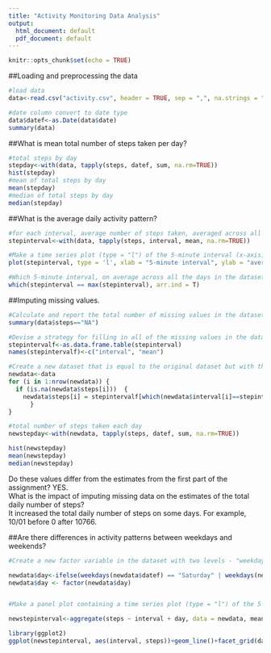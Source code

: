 ```yaml
---
title: "Activity Monitoring Data Analysis"
output:
  html_document: default
  pdf_document: default
---
```


```r
knitr::opts_chunk$set(echo = TRUE)
```

##Loading and preprocessing the data

```r
#load data
data<-read.csv("activity.csv", header = TRUE, sep = ",", na.strings = "NA", stringsAsFactors = FALSE)

#date column convert to date type
data$datef<-as.Date(data$date)
summary(data)
```


##What is mean total number of steps taken per day?

```r
#total steps by day
stepday<-with(data, tapply(steps, datef, sum, na.rm=TRUE))
hist(stepday)
#mean of total steps by day
mean(stepday)
#median of total steps by day
median(stepday)
```

##What is the average daily activity pattern?

```r
#for each interval, average number of steps taken, averaged across all days 
stepinterval<-with(data, tapply(steps, interval, mean, na.rm=TRUE))

#Make a time series plot (type = "l") of the 5-minute interval (x-axis) and the average number of steps taken, averaged across all days (y-axis)
plot(stepinterval, type = 'l', xlab = "5-minute interval", ylab = "average number of steps taken")

#Which 5-minute interval, on average across all the days in the dataset, contains the maximum number of steps?
which(stepinterval == max(stepinterval), arr.ind = T)
```

##Imputing missing values. 

```r
#Calculate and report the total number of missing values in the dataset (i.e. the total number of rows with NAs)
summary(data$steps=="NA")

#Devise a strategy for filling in all of the missing values in the dataset. The strategy to use the mean for that 5-minute interval.
stepintervalf<-as.data.frame.table(stepinterval)
names(stepintervalf)<-c("interval", "mean")

#Create a new dataset that is equal to the original dataset but with the missing data filled in.
newdata<-data
for (i in 1:nrow(newdata)) {
  if (is.na(newdata$steps[i]))  {
    newdata$steps[i] = stepintervalf[which(newdata$interval[i]==stepintervalf$interval), ]$mean
      }
}

#total number of steps taken each day 
newstepday<-with(newdata, tapply(steps, datef, sum, na.rm=TRUE))

hist(newstepday)
mean(newstepday)
median(newstepday)

```

Do these values differ from the estimates from the first part of the assignment?   YES.  
What is the impact of imputing missing data on the estimates of the total daily number of steps?  
It increased the total daily number of steps on some days. For example, 10/01 before 0 after 10766.


##Are there differences in activity patterns between weekdays and weekends?

```r
#Create a new factor variable in the dataset with two levels - "weekday" and "weekend" indicating whether a given date is a weekday or weekend day.

newdata$day<-ifelse(weekdays(newdata$datef) == "Saturday" | weekdays(newdata$datef) == "Sunday", "Weekend", "Weekday")
newdata$day <- factor(newdata$day)


#Make a panel plot containing a time series plot (type = "l") of the 5-minute interval (x-axis) and the average number of steps taken, averaged across all weekday days or weekend days (y-axis). 

newstepinterval<-aggregate(steps ~ interval + day, data = newdata, mean)

library(ggplot2)
ggplot(newstepinterval, aes(interval, steps))+geom_line()+facet_grid(day~.) +xlab("5-minute interval")+ylab("average number of steps taken")

```


